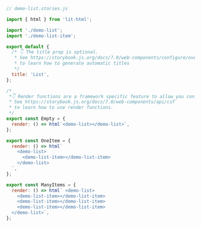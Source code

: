 ```js
// demo-list.stories.js

import { html } from 'lit-html';

import './demo-list';
import './demo-list-item';

export default {
  /* 👇 The title prop is optional.
   * See https://storybook.js.org/docs/7.0/web-components/configure/overview#configure-story-loading
   * to learn how to generate automatic titles
   */
  title: 'List',
};

/*
 *👇 Render functions are a framework specific feature to allow you control on how the component renders.
 * See https://storybook.js.org/docs/7.0/web-components/api/csf
 * to learn how to use render functions.
 */
export const Empty = {
  render: () => html`<demo-list></demo-list>`,
};

export const OneItem = {
  render: () => html`
    <demo-list>
      <demo-list-item></demo-list-item>
    </demo-list>
  `,
};

export const ManyItems = {
  render: () => html` <demo-list>
    <demo-list-item></demo-list-item>
    <demo-list-item></demo-list-item>
    <demo-list-item></demo-list-item>
  </demo-list>`,
};
```